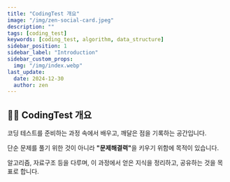 ```yaml
---
title: "CodingTest 개요"
image: "/img/zen-social-card.jpeg"
description: ""
tags: [coding_test]
keywords: [coding_test, algorithm, data_structure]
sidebar_position: 1
sidebar_label: "Introduction"
sidebar_custom_props:
  img: "/img/index.webp"
last_update:
  date: 2024-12-30
  author: zen
---
```


## 🧑‍💻 CodingTest 개요

코딩 테스트를 준비하는 과정 속에서 배우고, 깨달은 점을 기록하는 공간입니다.

단순 문제를 풀기 위한 것이 아니라 <strong>"문제해결력"</strong>을 키우기 위함에 목적이 있습니다.

알고리즘, 자료구조 등을 다루며, 이 과정에서 얻은 지식을 정리하고, 공유하는 것을 목표로 합니다.
